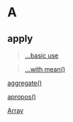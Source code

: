 # A {-}

## apply

> [...basic use](https://linkedin-learning.pxf.io/apply)

> [...with mean()](https://linkedin-learning.pxf.io/rweekly_colmeans)

[aggregate()](https://linkedin-learning.pxf.io/rweekly_aggregate)

[apropos()](https://linkedin-learning.pxf.io/apply)

[Array](https://linkedin-learning.pxf.io/rweekly_array)
